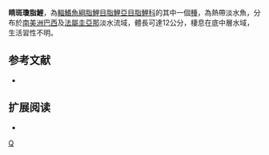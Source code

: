 {{Speciesbox 
| taxon = Jupiaba ocellata
| status = NE
| status_system = IUCN3.1
| authority =  [[Géry|Géry]], [[Planquette|Planquette]] & [[Le_Bail|Le Bail]], 1996
| synonyms = *''Astyanax ocellatus''<br /><small>Géry, Planquette & Le Bail, 1996</small>
*''Jubiaba ocellata''<br /><small>Géry, Planquette & Le Bail, 1996</small>
}}
'''睛斑瓊脂鯉'''，為[[輻鰭魚綱|輻鰭魚綱]][[脂鯉目|脂鯉目]][[脂鯉亞目|脂鯉亞目]][[脂鯉科|脂鯉科]]的其中一個[[種|種]]，為熱帶淡水魚，分布於[[南美洲|南美洲]][[巴西|巴西]]及[[法屬圭亞那|法屬圭亞那]]淡水流域，體長可達12公分，棲息在底中層水域，生活習性不明。

==参考文献==
{{refbegin}}
*{{FishBase_species|genus=Jupiaba|species=ocellata|year=2013|month=12}}
{{refend}}

== 扩展阅读 ==
{{refbegin}}
*{{wikispecies-inline|Jupiaba ocellata|睛斑瓊脂鯉}}
{{refend}}
{{Taxonbar|from=Q6415507}}

[[Category:瓊脂鯉屬|Q]]


{{魚類小作品}}